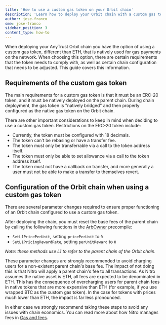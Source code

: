 ```yaml
---
title: 'How to use a custom gas token on your Orbit chain'
description: 'Learn how to deploy your Orbit chain with a custom gas token'
author: jose-franco
sme: jose-franco
sidebar_position: 3
content_type: how-to
---
```



<PublicPreviewBannerPartial />

When deploying your AnyTrust Orbit chain you have the option of using a custom gas token, different than ETH, that is natively used for gas payments on the network. When choosing this option, there are certain requirements that the token needs to comply with, as well as certain chain configuration that needs to be adjusted. This guide covers this information.

## Requirements of the custom gas token

The main requirements for a custom gas token is that it must be an ERC-20 token, and it must be natively deployed on the parent chain. During chain deployment, the gas token is "natively bridged" and then properly configured as the native gas token on the Orbit chain.

There are other important considerations to keep in mind when deciding to use a custom gas token. Restrictions on the ERC-20 token include:

- Currently, the token must be configured with 18 decimals.
- The token can't be rebasing or have a transfer fee.
- The token must only be transferrable via a call to the token address itself.
- The token must only be able to set allowance via a call to the token address itself.
- The token must not have a callback on transfer, and more generally a user must not be able to make a transfer to themselves revert.

## Configuration of the Orbit chain when using a custom gas token

There are several parameter changes required to ensure proper functioning of an Orbit chain configured to use a custom gas token.

After deploying the chain, you must reset the base fees of the parent chain by calling the following functions in the [ArbOwner](/build-decentralized-apps/precompiles/02-reference.md#arbowner) precompile:

- `SetL1PricePerUnit`, setting `pricePerUnit` to `0`
- `SetL1PricingRewardRate`, setting `perUnitReward` to `0`

_Note: these methods use L1 to refer to the parent chain of the Orbit chain._

These parameter changes are strongly recommended to avoid charging users for a non-existent parent chain's base fee. The impact of not doing this is that Nitro will apply a parent chain's fee to all transactions. As Nitro assumes the native asset is ETH, all fees are expected to be denominated in ETH. This has the consequence of overcharging users for parent chain fees in native tokens that are more expensive than ETH (for example, if you use wrapped BTC as the custom gas token). In the case for tokens with prices much lower than ETH, the impact is far less pronounced.

In either case we strongly recommend taking these steps to avoid any issues with chain economics. You can read more about how Nitro manages fees in [Gas and fees](/how-arbitrum-works/gas-fees.md).

